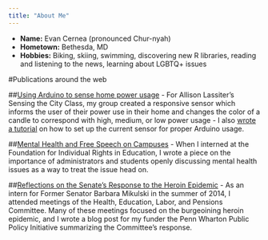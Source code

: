 ```yaml
---
title: "About Me"
---
```

- __Name:__ Evan Cernea (pronounced Chur-nyah)
- __Hometown:__ Bethesda, MD
- __Hobbies:__ Biking, skiing, swimming, discovering new R libraries, reading and listening to the news, learning about LGBTQ+ issues

#Publications around the web

##[Using Arduino to sense home power usage](http://www.sensingthecity.com/powerdown-challenge-kit/)
- For Allison Lassiter's Sensing the City Class, my group created a responsive sensor which informs the user of their power use in their home and changes the color of a candle to correspond with high, medium, or low power usage
- I also [wrote a tutorial](http://www.sensingthecity.com/creating-a-non-invasive-current-sensor/) on how to set up the current sensor for proper Arduino usage.

##[Mental Health and Free Speech on Campuses](https://www.thefire.org/the-blue-scare-on-campuses-the-administrations-role-in-quieting-difficult-discussions/)
- When I interned at the Foundation for Individual Rights in Education, I wrote a piece on the importance of administrators and students openly discussing mental health issues as a way to treat the issue head on.

##[Reflections on the Senate's Response to the Heroin Epidemic](https://publicpolicy.wharton.upenn.edu/live/news/460-heroine-is-bigger-than-the-velvet-underground)
- As an intern for Former Senator Barbara Mikulski in the summer of 2014, I attended meetings of the Health, Education, Labor, and Pensions Committee. Many of these meetings focused on the burgeoining heroin epidemic, and I wrote a blog post for my funder the Penn Wharton Public Policy Initiative summarizing the Committee's response.